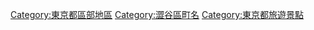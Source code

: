 {{DEFAULTSORT:Harajuku}}
[[Category:東京都區部地區|Category:東京都區部地區]]
[[Category:澀谷區町名|Category:澀谷區町名]]
[[Category:東京都旅遊景點|Category:東京都旅遊景點]]